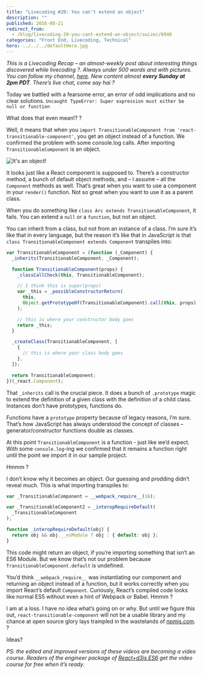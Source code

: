 ```yaml
---
title: "Livecoding #20: You can’t extend an object"
description: ""
published: 2016-08-21
redirect_from:
  - /blog/livecoding-20-you-cant-extend-an-object/swizec/6948
categories: "Front End, Livecoding, Technical"
hero: ../../../defaultHero.jpg
---
```


_This is a Livecoding Recap – an almost-weekly post about interesting things discovered while livecoding ?. Always under 500 words and with pictures. You can follow my channel, [here](https://livecoding.tv/swizec). New content almost **every Sunday at 2pm PDT**. There’s live chat, come say hai ?_

Today we battled with a fearsome error, an error of odd implications and no clear solutions. `Uncaught TypeError: Super expression must either be null or function`

What does that even mean!? ?

Well, it means that when you `import TransitionableComponent from 'react-transitionable-component'`, you get an object instead of a function. We confirmed the problem with some console.log calls. After importing `TransitionableComponent` is an object.

![It's an object!](https://swizec.com/wp-content/uploads/2016/08/Screen-Shot-2016-08-21-at-17.32.42.png)

It looks just like a React component is supposed to. There’s a constructor method, a bunch of default object methods, and – I assume – all the `Component` methods as well. That’s great when you want to use a component in your `render()` function. Not so great when you want to use it as a parent class.

When you do something like `class Arc extends TransitionableComponent`, it fails. You can extend a `null` or a `function`, but not an object.

You can inherit from a class, but not from an instance of a class. I’m sure it’s like that in every language, but the reason it’s like that in JavaScript is that `class TransitionableComponent extends Component` transpiles into:

```javascript
var TransitionableComponent = (function (_Component) {
  _inherits(TransitionableComponent, _Component);

  function TransitionableComponent(props) {
    _classCallCheck(this, TransitionableComponent);

    // I think this is super(props)
    var _this = _possibleConstructorReturn(
      this,
      Object.getPrototypeOf(TransitionableComponent).call(this, props)
    );

    // this is where your constructor body goes
    return _this;
  }

  _createClass(TransitionableComponent, [
    {
      // this is where your class body goes
    },
  ]);

  return TransitionableComponent;
})(_react.Component);
```

That `_inherits` call is the crucial piece. It does a bunch of `.prototype` magic to extend the definition of a given class with the definition of a child class. Instances don’t have prototypes, functions do.

Functions have a `prototype` property because of legacy reasons, I’m sure. That’s how JavaScript has always understood the concept of classes – generator/constructor functions double as classes.

At this point `TransitionableComponent` is a function - just like we’d expect. With some `console.log`-ing we confirmed that it remains a function right until the point we import it in our sample project.

Hmmm ?

I don’t know why it becomes an object. Our guessing and prodding didn’t reveal much. This is what importing transpiles to:

```javascript
var _TransitionableComponent = __webpack_require__(16);

var _TransitionableComponent2 = _interopRequireDefault(
  _TransitionableComponent
);

function _interopRequireDefault(obj) {
  return obj && obj.__esModule ? obj : { default: obj };
}
```

This code might return an object, if you’re importing something that isn’t an ES6 Module. But we know that’s not our problem because `TransitionableComponent.default` is undefined.

You’d think `__webpack_require__` was instantiating our component and returning an object instead of a function, but it works correctly when you import React’s default `Component`. Curiously, React’s compiled code looks like normal ES5 without even a hint of Webpack or Babel. Hmmm ?

I am at a loss. I have no idea what’s going on or why. But until we figure this out, `react-transitionable-component` will not be a usable library and my chance at open source glory lays trampled in the wastelands of [npmjs.com](https://www.npmjs.com/package/react-transitionable-component). ?

Ideas?

_PS: the edited and improved versions of these videos are becoming a video course. Readers of the engineer package of [React+d3js ES6](http://swizec.com/reactd3js/) get the video course for free when it’s ready._
